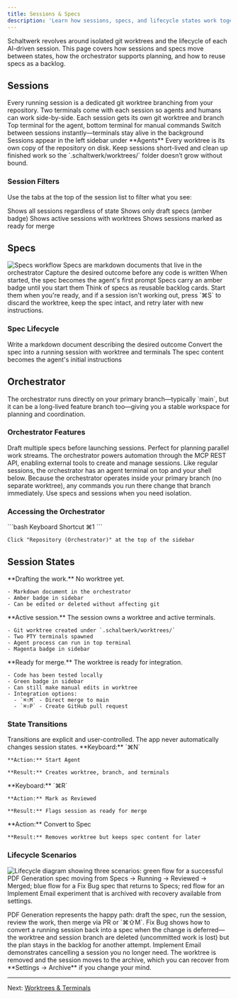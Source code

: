 ```yaml
---
title: Sessions & Specs
description: 'Learn how sessions, specs, and lifecycle states work together'
---
```


Schaltwerk revolves around isolated git worktrees and the lifecycle of each AI-driven session. This page covers how sessions and specs move between states, how the orchestrator supports planning, and how to reuse specs as a backlog.

## Sessions

<Card title="What is a Session?" icon="laptop-code">
  Every running session is a dedicated git worktree branching from your repository. Two terminals come with each session so agents and humans can work side-by-side.
</Card>

<CardGroup cols={2}>
  <Card title="Isolated Worktrees" icon="git-alt">
    Each session gets its own git worktree and branch
  </Card>
  <Card title="Dual Terminals" icon="terminal">
    Top terminal for the agent, bottom terminal for manual commands
  </Card>
  <Card title="Instant Switching" icon="arrows-rotate">
    Switch between sessions instantly—terminals stay alive in the background
  </Card>
  <Card title="Sidebar Organization" icon="list">
    Sessions appear in the left sidebar under **Agents**
  </Card>
</CardGroup>

<Tip>
  Every worktree is its own copy of the repository on disk. Keep sessions short-lived and clean up finished work so the `.schaltwerk/worktrees/` folder doesn’t grow without bound.
</Tip>

### Session Filters

Use the tabs at the top of the session list to filter what you see:

<Tabs>
  <Tab title="All">
    Shows all sessions regardless of state
  </Tab>
  <Tab title="Specs">
    Shows only draft specs (amber badge)
  </Tab>
  <Tab title="Running">
    Shows active sessions with worktrees
  </Tab>
  <Tab title="Reviewed">
    Shows sessions marked as ready for merge
  </Tab>
</Tabs>

## Specs

<img src="/logo/specs-workflow.svg" alt="Specs workflow" className="w-full max-w-4xl mx-auto my-8" />

<CardGroup cols={2}>
  <Card title="Markdown Planning" icon="file-lines">
    Specs are markdown documents that live in the orchestrator
  </Card>
  <Card title="Capture Intent" icon="lightbulb">
    Capture the desired outcome before any code is written
  </Card>
  <Card title="Agent Prompts" icon="message">
    When started, the spec becomes the agent's first prompt
  </Card>
  <Card title="Amber Badge" icon="bookmark">
    Specs carry an amber badge until you start them
  </Card>
</CardGroup>

<Info>
  Think of specs as reusable backlog cards. Start them when you're ready, and if a session isn't working out, press `⌘S` to discard the worktree, keep the spec intact, and retry later with new instructions.
</Info>

### Spec Lifecycle

<Steps>
  <Step title="Draft the spec">
    Write a markdown document describing the desired outcome
  </Step>
  <Step title="Start the session">
    Convert the spec into a running session with worktree and terminals
  </Step>
  <Step title="Agent receives prompt">
    The spec content becomes the agent's initial instructions
  </Step>
</Steps>

## Orchestrator

<Card title="The Control Panel" icon="tower-control" color="#22d3ee">
  The orchestrator runs directly on your primary branch—typically `main`, but it can be a long-lived feature branch too—giving you a stable workspace for planning and coordination.
</Card>

### Orchestrator Features

<AccordionGroup>
  <Accordion title="Spec Creation">
    Draft multiple specs before launching sessions. Perfect for planning parallel work streams.
  </Accordion>

  <Accordion title="MCP REST API">
    The orchestrator powers automation through the MCP REST API, enabling external tools to create and manage sessions.
  </Accordion>

  <Accordion title="Dual Terminals">
    Like regular sessions, the orchestrator has an agent terminal on top and your shell below.
  </Accordion>
</AccordionGroup>

<Warning>
  Because the orchestrator operates inside your primary branch (no separate worktree), any commands you run there change that branch immediately. Use specs and sessions when you need isolation.
</Warning>

### Accessing the Orchestrator

<CodeGroup>
```bash Keyboard Shortcut
⌘1
```

```plaintext Sidebar
Click "Repository (Orchestrator)" at the top of the sidebar
```
</CodeGroup>

## Session States

<Steps>
  <Step title="Spec" icon="file-pen">
    **Drafting the work.** No worktree yet.

    - Markdown document in the orchestrator
    - Amber badge in sidebar
    - Can be edited or deleted without affecting git
  </Step>

  <Step title="Running" icon="play">
    **Active session.** The session owns a worktree and active terminals.

    - Git worktree created under `.schaltwerk/worktrees/`
    - Two PTY terminals spawned
    - Agent process can run in top terminal
    - Magenta badge in sidebar
  </Step>

  <Step title="Reviewed" icon="check">
    **Ready for merge.** The worktree is ready for integration.

    - Code has been tested locally
    - Green badge in sidebar
    - Can still make manual edits in worktree
    - Integration options:
      - `⌘⇧M` - Direct merge to main
      - `⌘⇧P` - Create GitHub pull request
  </Step>
</Steps>

### State Transitions

<Info>
  Transitions are explicit and user-controlled. The app never automatically changes session states.
</Info>

<Tabs>
  <Tab title="Spec → Running">
    **Keyboard:** `⌘N`

    **Action:** Start Agent

    **Result:** Creates worktree, branch, and terminals
  </Tab>

  <Tab title="Running → Reviewed">
    **Keyboard:** `⌘R`

    **Action:** Mark as Reviewed

    **Result:** Flags session as ready for merge
  </Tab>

  <Tab title="Running → Spec">
    **Action:** Convert to Spec

    **Result:** Removes worktree but keeps spec content for later
  </Tab>
</Tabs>

### Lifecycle Scenarios

![Lifecycle diagram showing three scenarios: green flow for a successful PDF Generation spec moving from Specs → Running → Reviewed → Merged; blue flow for a Fix Bug spec that returns to Specs; red flow for an Implement Email experiment that is archived with recovery available from settings.](/images/spec_to_integration.png)

<Steps>
  <Step title="Ship it (green)">
    PDF Generation represents the happy path: draft the spec, run the session, review the work, then merge via PR or `⌘⇧M`.
  </Step>

  <Step title="Retry later (blue)">
    Fix Bug shows how to convert a running session back into a spec when the change is deferred—the worktree and session branch are deleted (uncommitted work is lost) but the plan stays in the backlog for another attempt.
  </Step>

  <Step title="Archive experiments (red)">
    Implement Email demonstrates cancelling a session you no longer need. The worktree is removed and the session moves to the archive, which you can recover from **Settings → Archive** if you change your mind.
  </Step>
</Steps>

---

Next: [Worktrees & Terminals](/core-concepts/worktrees-and-terminals)
